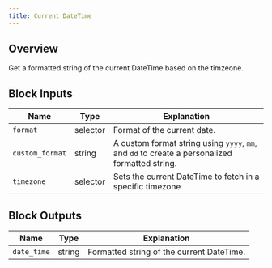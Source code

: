 ```yaml
---
title: Current DateTime
---
```


## Overview

Get a formatted string of the current DateTime based on the timzeone.

## Block Inputs

| Name            | Type     | Explanation                                                                                    |
| --------------- | -------- | ---------------------------------------------------------------------------------------------- |
| `format`        | selector | Format of the current date.                                                                    |
| `custom_format` | string   | A custom format string using `yyyy`, `mm`, and `dd` to create a personalized formatted string. |
| `timezone`      | selector | Sets the current DateTime to fetch in a specific timezone                                      |

## Block Outputs

| Name        | Type   | Explanation                               |
| ----------- | ------ | ----------------------------------------- |
| `date_time` | string | Formatted string of the current DateTime. |

